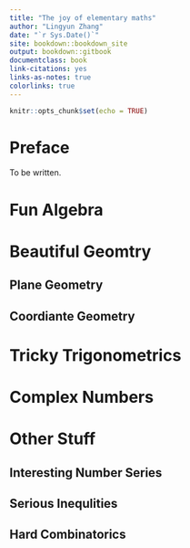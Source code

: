 ```yaml
--- 
title: "The joy of elementary maths"
author: "Lingyun Zhang"
date: "`r Sys.Date()`"
site: bookdown::bookdown_site
output: bookdown::gitbook
documentclass: book
link-citations: yes
links-as-notes: true
colorlinks: true
---
```


```r
knitr::opts_chunk$set(echo = TRUE)
```

# Preface {-}

To be written.

# Fun Algebra

# Beautiful Geomtry

## Plane Geometry

## Coordiante Geometry

# Tricky Trigonometrics

# Complex Numbers

# Other Stuff

## Interesting Number Series

## Serious Inequlities

## Hard Combinatorics



